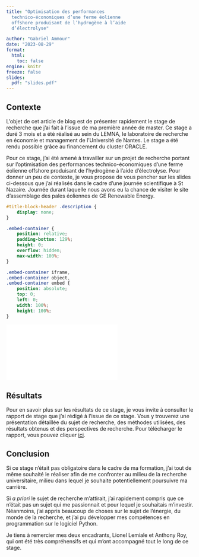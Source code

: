 ```yaml
---
title: "Optimisation des performances
  technico-économiques d’une ferme éolienne
  offshore produisant de l’hydrogène à l’aide
  d’électrolyse"

author: "Gabriel Ammour"
date: "2023-08-29"
format: 
  html: 
    toc: false
engine: knitr
freeze: false    
slides:
  pdf: "slides.pdf" 
---
```


## Contexte

L'objet de cet article de blog est de présenter rapidement le stage de recherche que j'ai fait à l'issue de ma première année de master. Ce stage a duré 3 mois et a été réalisé au sein du LEMNA, le laboratoire de recherche en économie et management de l'Université de Nantes. Le stage a été rendu possible grâce au financement du cluster ORACLE.

Pour ce stage, j'ai été amené à travailler sur un projet de recherche portant sur l'optimisation des performances technico-économiques d'une ferme éolienne offshore produisant de l'hydrogène à l'aide d'électrolyse. Pour donner un peu de contexte, je vous propose de vous pencher sur les slides ci-dessous que j'ai réalisés dans le cadre d'une journée scientifique à St Nazaire. Journée durant laquelle nous avons eu la chance de visiter le site d'assemblage des pales éoliennes de GE Renewable Energy.

```css
#title-block-header .description {
    display: none;
}
```

```css
.embed-container {
    position: relative;
    padding-bottom: 129%;
    height: 0;
    overflow: hidden;
    max-width: 100%;
}

.embed-container iframe,
.embed-container object,
.embed-container embed {
    position: absolute;
    top: 0;
    left: 0;
    width: 100%;
    height: 100%;
}
```

```{=html}
<div class="embed-container">
  <iframe src="`r rmarkdown::metadata$slides$pdf`" style="border: 0.5px"></iframe>
</div>
```
## Résultats

Pour en savoir plus sur les résultats de ce stage, je vous invite à consulter le rapport de stage que j'ai rédigé à l'issue de ce stage. Vous y trouverez une présentation détaillée du sujet de recherche, des méthodes utilisées, des résultats obtenus et des perspectives de recherche. Pour télécharger le rapport, vous pouvez cliquer [ici](Stage%20from%20Gabriel.pdf).

## Conclusion

Si ce stage n'était pas obligatoire dans le cadre de ma formation, j'ai tout de même souhaité le réaliser afin de me confronter au milieu de la recherche universitaire, milieu dans lequel je souhaite potentiellement poursuivre ma carrière.

Si *a priori* le sujet de recherche m'attirait, j'ai rapidement compris que ce n'était pas un sujet qui me passionnait et pour lequel je souhaitais m'investir. Néanmoins, j'ai appris beaucoup de choses sur le sujet de l'énergie, du monde de la recherche, et j'ai pu développer mes compétences en programmation sur le logiciel Python.

Je tiens à remercier mes deux encadrants, Lionel Lemiale et Anthony Roy, qui ont été très compréhensifs et qui m'ont accompagné tout le long de ce stage.
